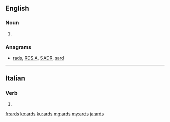 ==English==

===Noun===
{{head|en|plural}}

# {{plural of|ard|lang=en}}

===Anagrams===
* [[rads#English|rads]], [[RDS.A#English|RDS.A]], [[SADR#English|SADR]], [[sard#English|sard]]

----

==Italian==

===Verb===
{{head|it|verb form}}

# {{conjugation of|ardere||1|s|phis|lang=it}}

[[fr:ards]]
[[ko:ards]]
[[ku:ards]]
[[mg:ards]]
[[my:ards]]
[[ja:ards]]